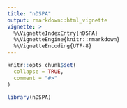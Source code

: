 ---
title: "nDSPA"
output: rmarkdown::html_vignette
vignette: >
  %\VignetteIndexEntry{nDSPA}
  %\VignetteEngine{knitr::rmarkdown}
  %\VignetteEncoding{UTF-8}
---

```{r, include = FALSE}
knitr::opts_chunk$set(
  collapse = TRUE,
  comment = "#>"
)
```

```{r setup}
library(nDSPA)
```
